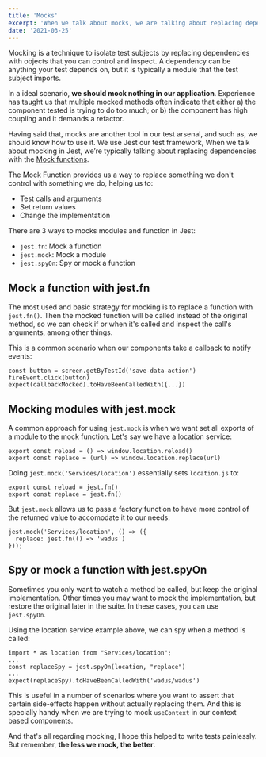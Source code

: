```yaml
---
title: 'Mocks'
excerpt: 'When we talk about mocks, we are talking about replacing dependencies with objects that tou can control and inspect easier.'
date: '2021-03-25'
---
```


Mocking is a technique to isolate test subjects by replacing dependencies with objects that you can control and inspect. A dependency can be anything your test depends on, but it is typically a module that the test subject imports.

In a ideal scenario, **we should mock nothing in our application**. Experience has taught us that multiple mocked methods often indicate that either a) the component tested is trying to do too much; or b) the component has high coupling and it demands a refactor.

Having said that, mocks are another tool in our test arsenal, and such as, we should know how to use it. We use Jest our test framework, When we talk about mocking in Jest, we’re typically talking about replacing dependencies with the [Mock functions](https://jestjs.io/docs/mock-function-api).

The Mock Function provides us a way to replace something we don't control with something we do, helping us to:

- Test calls and arguments
- Set return values
- Change the implementation

There are 3 ways to mocks modules and function in Jest:

- `jest.fn`: Mock a function
- `jest.mock`: Mock a module
- `jest.spyOn`: Spy or mock a function

## Mock a function with jest.fn

The most used and basic strategy for mocking is to replace a function with `jest.fn()`. Then the mocked function will be called instead of the original method, so we can check if or when it's called and inspect the call's arguments, among other things.

This is a common scenario when our components take a callback to notify events:

```
const button = screen.getByTestId('save-data-action')
fireEvent.click(button)
expect(callbackMocked).toHaveBeenCalledWith({...})
```

## Mocking modules with jest.mock

A common approach for using `jest.mock` is when we want set all exports of a module to the mock function. Let's say we have a location service:

```
export const reload = () => window.location.reload()
export const replace = (url) => window.location.replace(url)
```

Doing `jest.mock('Services/location')` essentially sets `location.js` to:

```
export const reload = jest.fn()
export const replace = jest.fn()
```

But `jest.mock` allows us to pass a factory function to have more control of the returned value to accomodate it to our needs:

```
jest.mock('Services/location', () => ({
  replace: jest.fn(() => 'wadus')
}));
```

## Spy or mock a function with jest.spyOn

Sometimes you only want to watch a method be called, but keep the original implementation. Other times you may want to mock the implementation, but restore the original later in the suite. In these cases, you can use `jest.spyOn`.

Using the location service example above, we can spy when a method is called:

```
import * as location from "Services/location";
...
const replaceSpy = jest.spyOn(location, "replace")
...
expect(replaceSpy).toHaveBeenCalledWith('wadus/wadus')
```

This is useful in a number of scenarios where you want to assert that certain side-effects happen without actually replacing them. And this is specially handy when we are trying to mock `useContext` in our context based components.

And that's all regarding mocking, I hope this helped to write tests painlessly. But remember, **the less we mock, the better**.